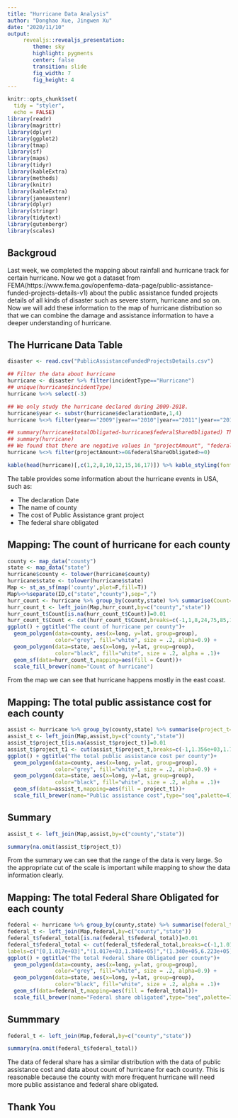 ---
title: "Hurricane Data Analysis"
author: "Donghao Xue, Jingwen Xu"
date: "2020/11/10"
output: 
     revealjs::revealjs_presentation:
        theme: sky
        highlight: pygments
        center: false
        transition: slide
        fig_width: 7
        fig_height: 4
---

```{r setup, include=FALSE}
knitr::opts_chunk$set(
  tidy = "styler",
  echo = FALSE)
library(readr)
library(magrittr)
library(dplyr)
library(ggplot2)
library(tmap)
library(sf)
library(maps)
library(tidyr)
library(kableExtra)
library(methods)
library(knitr)
library(kableExtra)
library(janeaustenr)
library(dplyr)
library(stringr)
library(tidytext)
library(gutenbergr)
library(scales)
```

## Backgroud

Last week, we completed the mapping about rainfall and hurricane track for certain hurricane. Now we got a dataset from FEMA(https://www.fema.gov/openfema-data-page/public-assistance-funded-projects-details-v1) about the public assistance funded projects details of all kinds of disaster such as severe storm, hurricane and so on. Now we will add these information to the map of hurricane distribution so that we can combine the damage and assistance information to have a deeper understanding of hurricane.


## The Hurricane Data Table

```{r}
disaster <- read.csv("PublicAssistanceFundedProjectsDetails.csv")

## Filter the data about hurricane
hurricane <- disaster %>% filter(incidentType=="Hurricane")
## unique(hurricane$incidentType)
hurricane %<>% select(-3)

## We only study the hurricane declared during 2009-2018.
hurricane$year <- substr(hurricane$declarationDate,1,4)
hurricane %<>% filter(year=="2009"|year=="2010"|year=="2011"|year=="2012"|year=="2013"|year=="2014"|year=="2015"|year=="2016"|year=="2017"|year=="2018")

## summary(hurricane$totalObligated-hurricane$federalShareObligated) These two columns are totally the same.
## summary(hurricane)
## We found that there are negative values in "projectAmount", "federalShareObligated", "totalObligated" which are not reasonable that should be deleted.
hurricane %<>% filter(projectAmount>=0&federalShareObligated>=0)
```

```{r}
kable(head(hurricane)[,c(1,2,8,10,12,15,16,17)]) %>% kable_styling(font_size=12)
```

The table provides some information about the hurricane events in USA, such as:

- The declaration Date
- The name of county
- The cost of Public Assistance grant project
- The federal share obligated



## Mapping: The count of hurricane for each county

```{r message=FALSE, warning=FALSE}
county <- map_data("county")
state <- map_data("state")
hurricane$county <- tolower(hurricane$county)
hurricane$state <- tolower(hurricane$state)
Map <- st_as_sf(map('county',plot=F,fill=T))
Map%<>%separate(ID,c("state","county"),sep=",")
hurr_count <- hurricane %>% group_by(county,state) %>% summarise(Count=n())
hurr_count_t <- left_join(Map,hurr_count,by=c("county","state"))
hurr_count_t$Count[is.na(hurr_count_t$Count)]=0.01
hurr_count_t$Count <- cut(hurr_count_t$Count,breaks=c(-1,1,8,24,75,85,1615),labels=c("[0,1]","(1,8]","(8,24]","(24,75]","(75,85]","(85,1615]"),ordered_result=TRUE)
ggplot() + ggtitle("The count of hurricane per county")+
  geom_polygon(data=county, aes(x=long, y=lat, group=group),
               color="grey", fill="white", size = .2, alpha=0.9) +
  geom_polygon(data=state, aes(x=long, y=lat, group=group),
               color="black", fill="white", size = .2, alpha = .1)+
  geom_sf(data=hurr_count_t,mapping=aes(fill = Count))+
  scale_fill_brewer(name="Count of hurricane")
```

From the map we can see that hurricane happens mostly in the east coast.

## Mapping: The total public assistance cost for each county

```{r message=FALSE, warning=FALSE}
assist <- hurricane %>% group_by(county,state) %>% summarise(project_t=sum(projectAmount))
assist_t <- left_join(Map,assist,by=c("county","state"))
assist_t$project_t[is.na(assist_t$project_t)]=0.01
assist_t$project_t1 <- cut(assist_t$project_t,breaks=c(-1,1.356e+03,1.701e+05,7.970e+05,4.651e+06,3.120e+07,9.801e+09),labels=c("[0,1.356e+03]","(1.356e+03,1.701e+05]","(1.701e+05,7.970e+05]","(7.970e+05,4.651e+06]","(4.651e+06,3.120e+07]","(3.120e+07,9.801e+09]"),ordered_result = T)
ggplot() + ggtitle("The total public assistance cost per county")+
  geom_polygon(data=county, aes(x=long, y=lat, group=group),
               color="grey", fill="white", size = .2, alpha=0.9) +
  geom_polygon(data=state, aes(x=long, y=lat, group=group),
               color="black", fill="white", size = .2, alpha = .1)+
  geom_sf(data=assist_t,mapping=aes(fill = project_t1))+
  scale_fill_brewer(name="Public assistance cost",type="seq",palette=4)
```


## Summary

```{r}
assist_t <- left_join(Map,assist,by=c("county","state"))

summary(na.omit(assist_t$project_t))
```

From the summary we can see that the range of the data is very large. So the appropriate cut of the scale is important while mapping to show the data information clearly.


## Mapping: The total Federal Share Obligated for each county

```{r message=FALSE, warning=FALSE}
federal <- hurricane %>% group_by(county,state) %>% summarise(federal_total=sum(federalShareObligated))
federal_t <- left_join(Map,federal,by=c("county","state"))
federal_t$federal_total[is.na(federal_t$federal_total)]=0.01
federal_t$federal_total <- cut(federal_t$federal_total,breaks=c(-1,1.017e+03,1.340e+05,6.223e+05,3.638e+06,2.751e+07,8.900e+09),
labels=c("[0,1.017e+03]","(1.017e+03,1.340e+05]","(1.340e+05,6.223e+05]","(6.223e+05,3.638e+06]","(3.638e+06,2.751e+07]","(2.751e+07,8.809e+09]"),ordered_result = T)
ggplot() + ggtitle("The total Federal Share Obligated per county")+
  geom_polygon(data=county, aes(x=long, y=lat, group=group),
               color="grey", fill="white", size = .2, alpha=0.9) +
  geom_polygon(data=state, aes(x=long, y=lat, group=group),
               color="black", fill="white", size = .2, alpha = .1)+
  geom_sf(data=federal_t,mapping=aes(fill = federal_total))+
  scale_fill_brewer(name="Federal share obligated",type="seq",palette=7)
```


## Summmary

```{r}
federal_t <- left_join(Map,federal,by=c("county","state"))

summary(na.omit(federal_t$federal_total))
```

The data of federal share has a similar distribution with the data of public assistance cost and data about count of hurricane for each county. This is reasonable because the county with more frequent hurricane will need more public assistance and federal share obligated.


## Thank You






















